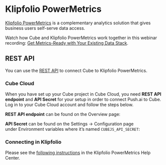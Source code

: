 # Klipfolio PowerMetrics

[Klipfolio PowerMetrics](https://www.klipfolio.com/powermetrics) is a complementary
analytics solution that gives business users self-serve data access.

<Screenshot src="https://ucarecdn.com/65eb75cb-2b33-4c0b-824f-e55a164a7300/" />

<InfoBox>

Watch how Cube and Klipfolio PowerMetrics work together in this webinar recording:
[Get Metrics-Ready with Your Existing Data Stack](https://www.klipfolio.com/resources/webinars/metrics-ready).

</InfoBox>

## REST API

You can use the [REST API](/reference/rest-api) to connect Cube to Klipfolio PowerMetrics.

### Cube Cloud

When you have set up your Cube project in Cube Cloud, you need **REST API
endpoint** and **API Secret** for your setup in order to connect Push.ai to
Cube. Log in to your Cube Cloud account and follow the steps below.

**REST API endpoint** can be found on the&nbsp;<Btn>Overview</Btn> page:

<Screenshot src="https://ucarecdn.com/fddce1b2-fbdd-4711-82d9-3967af0e2641/"/>

**API Secret** can be found on the&nbsp;<Btn>Settings → Configuration</Btn>
page under&nbsp;<Btn>Environment variables</Btn> where it’s named
`CUBEJS_API_SECRET`:

<Screenshot src="https://ucarecdn.com/d978e95b-9e9c-443e-8b85-3106352a74cb/"/>

### Connecting in Klipfolio

Please see the [following instructions](https://support.klipfolio.com/hc/en-us/articles/23966341315095-PowerMetrics-Connecting-to-Cube-and-creating-metrics)
in the Klipfolio PowerMetrics Help Center.
